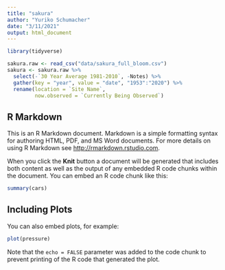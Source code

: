 ```yaml
---
title: "sakura"
author: "Yuriko Schumacher"
date: "3/11/2021"
output: html_document
---
```


```r
library(tidyverse)

sakura.raw <- read_csv("data/sakura_full_bloom.csv")
sakura <- sakura.raw %>% 
  select(-`30 Year Average 1981-2010`, -Notes) %>% 
  gather(key = "year", value = "date", "1953":"2020") %>% 
  rename(location = `Site Name`,
         now.observed = `Currently Being Observed`)
```

## R Markdown

This is an R Markdown document. Markdown is a simple formatting syntax for authoring HTML, PDF, and MS Word documents. For more details on using R Markdown see <http://rmarkdown.rstudio.com>.

When you click the **Knit** button a document will be generated that includes both content as well as the output of any embedded R code chunks within the document. You can embed an R code chunk like this:

```r
summary(cars)
```

## Including Plots

You can also embed plots, for example:

```r
plot(pressure)
```

Note that the `echo = FALSE` parameter was added to the code chunk to prevent printing of the R code that generated the plot.
